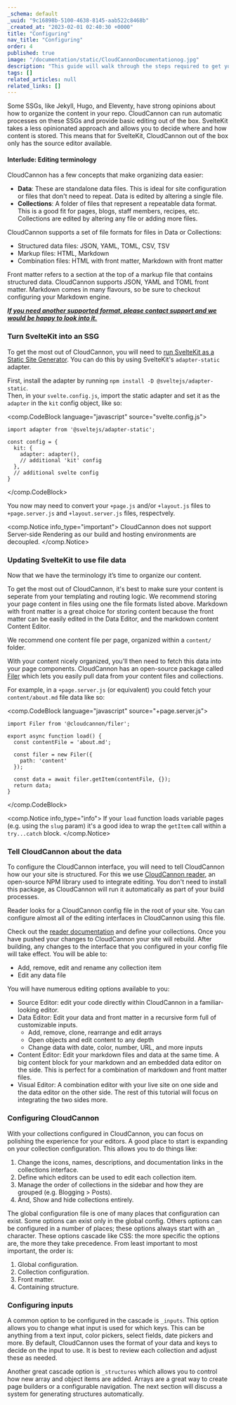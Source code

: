 ```yaml
---
_schema: default
_uuid: "9c16898b-5100-4638-8145-aab522c8468b"
_created_at: "2023-02-01 02:40:30 +0000"
title: "Configuring"
nav_title: "Configuring"
order: 4
published: true
image: "/documentation/static/CloudCannonDocumentationog.jpg"
description: "This guide will walk through the steps required to get your SvelteKit site built, editable and live on CloudCannon."
tags: []
related_articles: null
related_links: []
---
```


Some SSGs, like Jekyll, Hugo, and Eleventy, have strong opinions about how to organize the content in your repo.
CloudCannon can run automatic processes on these SSGs and provide basic editing out of the box.
SvelteKit takes a less opinionated approach and allows you to decide where and how content is stored.
This means that for SvelteKit, CloudCannon out of the box only has the source editor available.

#### Interlude: Editing terminology

CloudCannon has a few concepts that make organizing data easier:

* **Data**\: These are standalone data files. This is ideal for site configuration or files that don't need to repeat. Data is edited by altering a single file.
* **Collections**\: A folder of files that represent a repeatable data format. This is a good fit for pages, blogs, staff members, recipes, etc. Collections are edited by altering any file or adding more files.

CloudCannon supports a set of file formats for files in Data or Collections:

* Structured data files: JSON, YAML, TOML, CSV, TSV
* Markup files: HTML, Markdown
* Combination files: HTML with front matter, Markdown with front matter

Front matter refers to a section at the top of a markup file that contains structured data. CloudCannon supports JSON, YAML and TOML front matter. Markdown comes in many flavours, so be sure to checkout configuring your Markdown engine.

*<u><strong>If you need another supported format, please contact support and we would be happy to look into it.</strong></u>*

### Turn SvelteKit into an SSG

To get the most out of CloudCannon, you will need to [run SvelteKit as a Static Site Generator](https://kit.svelte.dev/docs/adapter-static).
You can do this by using SvelteKit's `adapter-static` adapter.

First, install the adapter by running `npm install -D @sveltejs/adapter-static`.<br/>
Then, in your `svelte.config.js`, import the static adapter and set it as the `adapter` in the `kit` config object, like so:

<comp.CodeBlock language="javascript" source="svelte.config.js">
```
import adapter from '@sveltejs/adapter-static';

const config = {
  kit: {
    adapter: adapter(),
    // additional 'kit' config
  },
  // additional svelte config
}
```
</comp.CodeBlock>

You now may need to convert your `+page.js` and/or `+layout.js` files to `+page.server.js` and `+layout.server.js` files, respectvely.

<comp.Notice info_type="important">
  CloudCannon does not support Server-side Rendering as our build and hosting environments are decoupled.
</comp.Notice>

### Updating SvelteKit to use file data

Now that we have the terminology it’s time to organize our content.

To get the most out of CloudCannon, it's best to make sure your content is seperate from your templating and routing logic.
We recommend storing your page content in files using one the file formats listed above.
Markdown with front matter is a great choice for storing content because the front matter can be easily edited in the Data Editor,
and the markdown content Content Editor.

We recommend one content file per page, organized within a `content/` folder.

With your content nicely organized, you'll then need to fetch this data into your page components.
CloudCannon has an open-source package called [Filer](https://github.com/cloudcannon/filer) which lets you easily pull data from your content files and collections.

For example, in a `+page.server.js` (or equivalent) you could fetch your `content/about.md` file data like so:

<comp.CodeBlock language="javascript" source="+page.server.js">
```
import Filer from '@cloudcannon/filer';

export async function load() {
  const contentFile = 'about.md';

  const filer = new Filer({
    path: 'content'
  });

  const data = await filer.getItem(contentFile, {});
  return data;
}
```
</comp.CodeBlock>

<comp.Notice info_type="info">
  If your `load` function loads variable pages (e.g. using the `slug` param) it's a good idea to wrap the `getItem` call within a `try...catch` block.
</comp.Notice>

### Tell CloudCannon about the data

To configure the CloudCannon interface, you will need to tell CloudCannon how our your site is structured.
For this we use [CloudCannon reader](https://github.com/CloudCannon/reader), an open-source NPM library used to integrate editing.
You don't need to install this package, as CloudCannon will run it automatically as part of your build processes.

Reader looks for a CloudCannon config file in the root of your site.
You can configure almost all of the editing interfaces in CloudCannon using this file.

Check out the [reader documentation](https://github.com/CloudCannon/reader) and define your collections.
Once you have pushed your changes to CloudCannon your site will rebuild.
After building, any changes to the interface that you configured in your config file will take effect.
You will be able to:

* Add, remove, edit and rename any collection item
* Edit any data file

You will have numerous editing options available to you:

* Source Editor: edit your code directly within CloudCannon in a familiar-looking editor.
* Data Editor: Edit your data and front matter in a recursive form full of customizable inputs.
  * Add, remove, clone, rearrange and edit arrays
  * Open objects and edit content to any depth
  * Change data with date, color, number, URL, and more inputs
* Content Editor: Edit your markdown files and data at the same time. A big content block for your markdown and an embedded data editor on the side. This is perfect for a combination of markdown and front matter files.
* Visual Editor: A combination editor with your live site on one side and the data editor on the other side. The rest of this tutorial will focus on integrating the two sides more.


### Configuring CloudCannon

With your collections configured in CloudCannon, you can focus on polishing the experience for your editors.
A good place to start is expanding on your collection configuration. This allows you to do things like:

1. Change the icons, names, descriptions, and documentation links in the collections interface.
2. Define which editors can be used to edit each collection item.
3. Manage the order of collections in the sidebar and how they are grouped (e.g. Blogging &gt; Posts).
4. And, Show and hide collections entirely.

The global configuration file is one of many places that configuration can exist. Some options can exist only in the global config. Others options can be configured in a number of places; these options always start with an `_` character.
These options cascade like CSS: the more specific the options are, the more they take precedence. From least important to most important, the order is:

1. Global configuration.
2. Collection configuration.
3. Front matter.
4. Containing structure.

### Configuring inputs

A common option to be configured in the cascade is `_inputs`. This option allows you to change what input is used for which keys. This can be anything from a text input, color pickers, select fields, date pickers and more. By default, CloudCannon uses the format of your data and keys to decide on the input to use. It is best to review each collection and adjust these as needed.

Another great cascade option is `_structures` which allows you to control how new array and object items are added. Arrays are a great way to create page builders or a configurable navigation. The next section will discuss a system for generating structures automatically.
